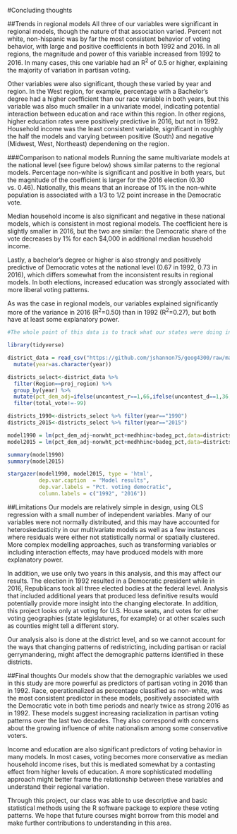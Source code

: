 #Concluding thoughts

##Trends in regional models
All three of our variables were significant in regional models, though the nature of that association varied. Percent not white, non-hispanic was by far the most consistent behavior of voting behavior, with large and positive coefficients in both 1992 and 2016. In all regions, the magnitude and power of this variable increased from 1992 to 2016. In many cases, this one variable had an R^2^ of 0.5 or higher, explaining the majority of variation in partisan voting. 

Other variables were also significant, though these varied by year and region. In the West region, for example, percentage with a Bachelor's degree had a higher coefficient than our race variable in both years, but this variable was also much smaller in a univariate model, indicating potential interaction between education and race within this region. In other regions, higher education rates were positively predictive in 2016, but not in 1992. Household income was the least consistent variable, significant in roughly the half the models and varying between positive (South) and negative (Midwest, West, Northeast) dependening on the region.

###Comparison to national models
Running the same multivariate models at the national level (see figure below) shows similar paterns to the regional models. Percentage non-white is significant and positive in both years, but the magnitude of the coefficient is larger for the 2016 election (0.30 vs. 0.46). Nationally, this means that an increase of 1% in the non-white population is associated with a 1/3 to 1/2 point increase in the Democratic vote.

Median household income is also significant and negative in these national models, which is consistent in most regional models. The coefficient here is slightly smaller in 2016, but the two are similar: the Democratic share of the vote decreases by 1% for each $4,000 in additional median household income.

Lastly, a bachelor's degree or higher is also strongly and positively predictive of Democratic votes at the national level (0.67 in 1992, 0.73 in 2016), which differs somewhat from the inconsistent results in regional models. In both elections, increased education was strongly associated with more liberal voting patterns. 

As was the case in regional models, our variables explained significantly more of the variance in 2016 (R^2^=0.50) than in 1992 (R^2^=0.27), but both have at least some explanatory power.

```r
#The whole point of this data is to track what our states were doing in terms of left leaning versus right leaning in general as per percentage. 

library(tidyverse)

district_data = read_csv("https://github.com/jshannon75/geog4300/raw/master/Labs/Final_assignment/districts_data_all.csv") %>%
  mutate(year=as.character(year))

districts_select<-district_data %>%
  filter(Region==proj_region) %>%
  group_by(year) %>%
  mutate(pct_dem_adj=ifelse(uncontest_r==1,66,ifelse(uncontest_d==1,36,pct_dem))) %>%
  filter(total_vote!=-99)

districts_1990<-districts_select %>% filter(year=="1990")
districts_2015<-districts_select %>% filter(year=="2015")

model1990 = lm(pct_dem_adj~nonwht_pct+medhhinc+badeg_pct,data=districts_1990)
model2015 = lm(pct_dem_adj~nonwht_pct+medhhinc+badeg_pct,data=districts_2015)

summary(model1990)
summary(model2015)

```
```r
stargazer(model1990, model2015, type = 'html',
          dep.var.caption  = "Model results",
          dep.var.labels = "Pct. voting democratic",
          column.labels = c("1992", "2016"))
```

##Limitations
Our models are relatively simple in design, using OLS regression with a small number of independent variables. Many of our variables were not normally distributed, and this may have accounted for heteroskedasticity in our multivariate models as well as a few instances where residuals were either not statistically normal or spatially clustered. More complex modelling approaches, such as transforming variables or including interaction effects, may have produced models with more explanatory power.

In addition, we use only two years in this analysis, and this may affect our results. The election in 1992 resulted in a Democratic president while in 2016, Republicans took all three elected bodies at the federal level. Analysis that included additional years that produced less definitive results would potentially provide more insight into the changing electorate. In addition, this project looks only at voting for U.S. House seats, and votes for other voting geographies (state legislatures, for example) or at other scales such as counties might tell a different story.

Our analysis also is done at the district level, and so we cannot account for the ways that changing patterns of redistricting, including partisan or racial gerrymandering, might affect the demographic patterns identified in these districts.

##Final thoughts
Our models show that the demographic variables we used in this study are more powerful as predictors of partisan voting in 2016 than in 1992. Race, operationalized as percentage classified as non-white, was the most consistent predictor in these models, positively associated with the Democratic vote in both time periods and nearly twice as strong 2016 as in 1992. These models suggest increasing racialization in partisan voting patterns over the last two decades. They also correspond with concerns about the growing influence of white nationalism among some conservative voters.

Income and education are also significant predictors of voting behavior in many models. In most cases, voting becomes more conservative as median household income rises, but this is mediated somewhat by a contasting effect from higher levels of education. A more sophisticated modelling approach might better frame the relationship between these variables and understand their regional variation.

Through this project, our class was able to use descriptive and basic statistical methods using the R software package to explore these voting patterns. We hope that future courses might borrow from this model and make further contributions to understanding in this area.